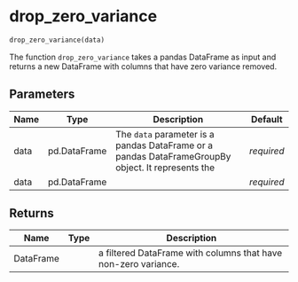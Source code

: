 # drop_zero_variance { #pytimetk.drop_zero_variance }

```python
drop_zero_variance(data)
```

The function `drop_zero_variance` takes a pandas DataFrame as input and returns a new DataFrame with
columns that have zero variance removed.

## Parameters {.doc-section .doc-section-parameters}

| Name   | Type         | Description                                                                                       | Default    |
|--------|--------------|---------------------------------------------------------------------------------------------------|------------|
| data   | pd.DataFrame | The `data` parameter is a pandas DataFrame or a pandas DataFrameGroupBy object. It represents the | _required_ |
| data   | pd.DataFrame |                                                                                                   | _required_ |

## Returns {.doc-section .doc-section-returns}

| Name      | Type   | Description                                                    |
|-----------|--------|----------------------------------------------------------------|
| DataFrame |        | a filtered DataFrame with columns that have non-zero variance. |